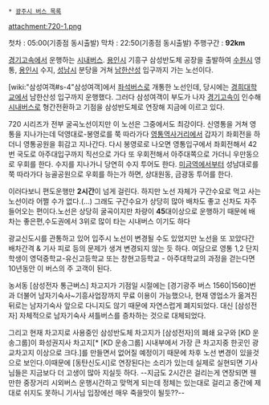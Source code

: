  * [[광주시 버스 목록]]

attachment:720-1.png

첫차 : 05:00(기종점 동시출발)
막차 : 22:50(기종점 동시출발)
주행구간 : '''92km'''

[[경기고속]]에서 운행하는 [[시내버스]]. [[용인시]] 기흥구 삼성반도체 공장을 출발하여 [[수원시]] 영통, [[용인시]] 수지, [[성남시]] 분당을 거쳐 [[남한산성]] 입구까지 가는 노선이다.

[wiki:"삼성여객#s-4"삼성여객]에서 [[좌석버스]]로 개통한 노선인데, 당시에는 [[경희대학교]]에서 남한산성 입구까지 운행했다. 그러다 삼성여객이 부도가 나자 [[경기고속]]이 인수해 [[시내버스]]로 형간전환하고 기점을 삼성반도체로 연장해 지금에 이르고 있다.

720 시리즈가 전부 굴곡노선이지만 이 노선은 그중에서도 최강이다. 신영통을 거쳐 영통을 지나가는데 덕영대로-봉영로를 쭉 따라가다 [[영통역]]사거리에서 갑자기 좌회전을 하더니 영통공원을 휘감고 지나간다. 다시 봉영로로 나오면 영통입구에서 좌회전해서 42번 국도로 아주대입구까지 직선으로 가다 또 우회전해서 아주대쪽으로 가더니 우만동으로 우회를 한다. 수지를 지나가니 당연히 수지 투어도 한다. [[미금역]]에서부터 성남대로를 쭉 따라가다 능골공원으로 우회를 하는가 하면, 상대원동, 금광동 투어를 한다.

이러다보니 편도운행만 '''2시간'''이 넘게 걸린다. 하지만 노선 자체가 구간수요로 먹고 사는 노선이라 어쩔 수가 없다.(...) 그래도 구간수요가 상당히 많아 배차도 좋고 신차도 자주 들어오는 편이다.노선은 상당히 굴곡이지만 차량이 '''45'''대이상으로 운행하기 때문에 배차는 좋은편,수도권에서 3위로 많이 타는 시내버스 이기도 하다

광교신도시를 관통하고 있어 입주시 노선이 변경될 수도 있었지만 노선을 또 꼬았다간 배차간격 & 기사 피로 등의 문제가 생겨 변경되지 않는 듯 하다. 여담으로 영통 1,2 단지 학생이 영덕중학교-유신고등학교 또는 창현고등학교 - 아주대학교의 과정을 걷는다면 10년동안 이 버스의 주 고객이 된다.

농서동 [삼성전자 통근버스] 차고지가 기점일 시절에는 [경기광주 버스 1560|1560]번과 더불어 남자기숙사~기흥사업장까지 무료 이용이 가능했으나, 현재 영업소가 옮겨진 뒤로는 남자기숙사 앞으로 다니지도 않기 때문에 자연스럽게 폐지되었다. 대신 [삼성전자] 자체적으로 남자기숙사 셔틀버스를 증차하는 것으로 대체되었다.

그리고 현재 차고지로 사용중인 삼성반도체 차고지가 [삼성전자]의 폐쇄 요구와 [KD 운송그룹]이 화성권지사 차고지[* [KD 운송그룹] 시내부에서 가장 큰 차고지중 한곳인 광교차고지 이상으로 크다.]를 만들면서 없어질 예정이기 때문에 차후 노선 변경이 있을것으로 보인다.이때문에 [동탄신도시]로 연장된다는 소리가 있는데 실제로 실현되면 기사님들은 지금보다 더 고생이 많아 지실듯 하다. --지금도 2시간은 걸리는게 연장되면 웬만한 중장거리 시외버스 운행시간하고 맞먹게 되는데 정체는 있는대로 걸리고 중간에 제대로 쉬지도 못하니 기사님 입장에선 매우 죽을맛이 될듯??--
